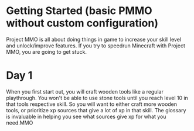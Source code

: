 # Getting Started (basic PMMO without custom configuration)
Project MMO is all about doing things in game to increase your skill level and unlock/improve features.
<Callout>
    If you try to speedrun Minecraft with Project MMO, you are going to get stuck.
</Callout>

# Day 1
When you first start out, you will craft wooden tools like a regular playthrough.  You won't be able to use stone tools until you reach level 10 in that tools respective skill.  So you will want to either craft more wooden tools, or prioritize xp sources that give a lot of xp in that skill.  The glossary is invaluable in helping you see what sources give xp for what you need.MMO
<Asset location="pmmo:glossary" width="50%"/>
